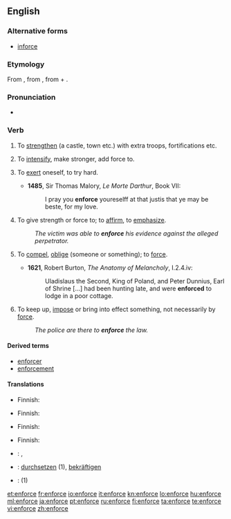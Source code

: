 ==English==
===Alternative forms===
*[[inforce]]

===Etymology===
From {{etyl|fro}} {{term|enforcier}}, from {{etyl|LL.}} {{term|infortiare|infortiāre}}, from {{term|in-}} + {{term|fortis||strong}}.

===Pronunciation===
*{{a|UK}} {{IPA|/ɪnˈfɔːs/}}
*: {{rhymes|enforce}}

===Verb===
{{en-verb|enforc|ing}}

# {{obsolete|transitive}} To [[strengthen]] (a castle, town etc.) with extra troops, fortifications etc. {{defdate|14th-18th c.}}
# {{obsolete|transitive}} To [[intensify]], make stronger, add force to. {{defdate|14th-18th c.}}
# {{obsolete|reflexive}} To [[exert]] oneself, to try hard. {{defdate|14th-17th c.}}
#*'''1485''', Sir Thomas Malory, ''Le Morte Darthur'', Book VII:
#*:I pray you '''enforce''' youreselff  at that justis that ye may be beste, for my love. 
# To give strength or force to; to [[affirm]], to [[emphasize]]. {{defdate|from 15th c.}}
#: ''The victim was able to '''enforce''' his evidence against the alleged perpetrator.''
# {{archaic}} To [[compel]], [[oblige]] (someone or something); to [[force]]. {{defdate|from 16th c.}}
#*'''1621''', Robert Burton, ''The Anatomy of Melancholy'', I.2.4.iv:
#*:Uladislaus the Second, King of Poland, and Peter Dunnius, Earl of Shrine [...] had been hunting late, and were '''enforced''' to lodge in a poor cottage.
# To keep up, [[impose]] or bring into effect something, not necessarily by [[force]]. {{defdate|from 17th c.}}
#: ''The police are there to '''enforce''' the law.''

====Derived terms====
* [[enforcer]]
* [[enforcement]]

====Translations====
{{trans-top|to strengthen}}
* Finnish: {{t+|fi|vahvistaa}}
{{trans-mid}}
{{trans-bottom}}

{{trans-top|to intensify}}
* Finnish: {{t+|fi|vahvistaa}}
{{trans-mid}}
{{trans-bottom}}

{{trans-top|to exert}}
{{trans-mid}}
{{trans-bottom}}

{{trans-top|to affirm}}
* Finnish: {{t+|fi|vahvistaa}}
{{trans-mid}}
{{trans-bottom}}

{{trans-top|to compel}}
{{trans-mid}}
{{trans-bottom}}

{{trans-top|to keep up}}
* Finnish: {{t+|fi|valvoa}}
{{trans-mid}}
{{trans-bottom}}


{{checktrans-top}}
* {{ttbc|Czech}}: {{t-|cs|prosadit}}, {{t-|cs|vynutit}}
* {{ttbc|German}}: [[durchsetzen]] (1), [[bekräftigen]]
* {{ttbc|Spanish}}: {{t-|es|imponer}} (1)
{{trans-mid}}
{{trans-bottom}}

[[et:enforce]]
[[fr:enforce]]
[[io:enforce]]
[[it:enforce]]
[[kn:enforce]]
[[lo:enforce]]
[[hu:enforce]]
[[ml:enforce]]
[[ja:enforce]]
[[pt:enforce]]
[[ru:enforce]]
[[fi:enforce]]
[[ta:enforce]]
[[te:enforce]]
[[vi:enforce]]
[[zh:enforce]]